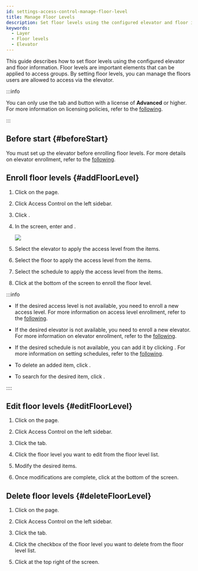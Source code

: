 ```yaml
---
id: settings-access-control-manage-floor-level
title: Manage Floor Levels
description: Set floor levels using the configured elevator and floor information.
keywords:
  - Layer
  - Floor levels
  - Elevator
---
```


This guide describes how to set floor levels using the configured elevator and floor information. Floor levels are important elements that can be applied to access groups. By setting floor levels, you can manage the floors users are allowed to access via the elevator.

:::info

You can only use the <Cmd sid='ag.floorLevel.title' product='2' /> tab and <Cmd sid='ac.al.main.addFloorlevel.button' product='2' /> button with a license of **Advanced** or higher. For more information on licensing policies, refer to the [following](licensing).

:::

## Before start {#beforeStart}

You must set up the elevator before enrolling floor levels. For more details on elevator enrollment, refer to the [following](settings-elevators-add).

## Enroll floor levels {#addFloorLevel}

1. Click <Cmd sid='shell.header.setting' /> on the <Cmd sid='shell.header.launcher' /> page.

1. Click <Cmd>Access Control</Cmd> on the left sidebar.

1. Click <Cmd sid='ac.al.main.addFloorlevel.button' product='2' />.

1. In the <Cmd sid='ac.al.addFloorlevel.top' product='2' /> screen, enter <Cmd sid='common.name' product='2' /> and <Cmd sid='common.description' product='2' />.

    <Image src='/img/biostarx-settings-add-access-floor-level.png' />

1. Select the elevator to apply the access level from the <Cmd sid='ac.al.list.column.elevator' product='2' /> items.

1. Select the floor to apply the access level from the <Cmd sid='ac.al.list.column.floorName' product='2' /> items.

1. Select the schedule to apply the access level from the <Cmd sid='common.schedule' product='2' /> items.

1. Click <Cmd sid='button.apply' product='2' /> at the bottom of the screen to enroll the floor level.

:::info

* If the desired access level is not available, you need to enroll a new access level. For more information on access level enrollment, refer to the [following](settings-access-control-manage-access-level).

* If the desired elevator is not available, you need to enroll a new elevator. For more information on elevator enrollment, refer to the [following](settings-elevators-add).

* If the desired schedule is not available, you can add it by clicking <Cmd sid='button.plusAddSchedule' product='2' />. For more information on setting schedules, refer to the [following](settings-schedule).

* To delete an added item, click <IcTrash2 />.

* To search for the desired item, click <IcSearch />.

::::

## Edit floor levels {#editFloorLevel}

1. Click <Cmd sid='shell.header.setting' /> on the <Cmd sid='shell.header.launcher' /> page.

1. Click <Cmd>Access Control</Cmd> on the left sidebar.

1. Click the <Cmd sid='ag.floorLevel.title' product='2' /> tab.

1. Click the floor level you want to edit from the floor level list.

1. Modify the desired items.

1. Once modifications are complete, click <Cmd sid='button.apply' product='2' /> at the bottom of the screen.

## Delete floor levels {#deleteFloorLevel}

1. Click <Cmd sid='shell.header.setting' /> on the <Cmd sid='shell.header.launcher' /> page.

1. Click <Cmd>Access Control</Cmd> on the left sidebar.

1. Click the <Cmd sid='ag.floorLevel.title' product='2' /> tab.

1. Click the checkbox of the floor level you want to delete from the floor level list.

1. Click <Cmd sid='ac.al.main.deleteFloorlevel.button' product='2' /> at the top right of the screen.
